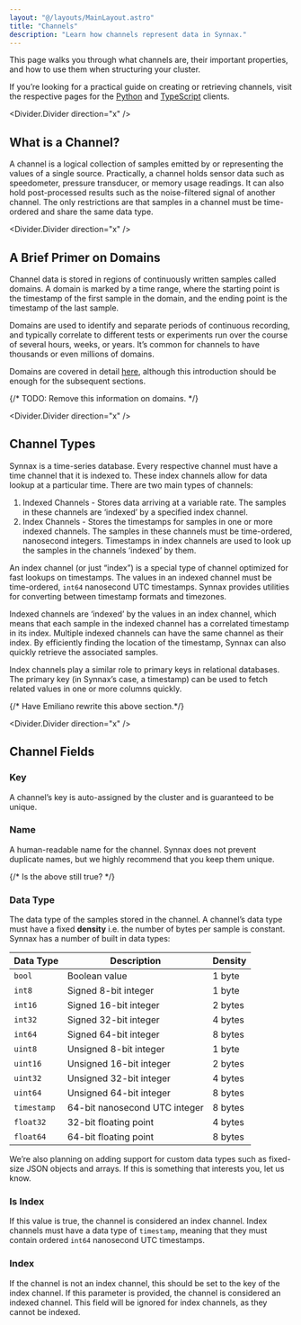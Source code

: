 ```yaml
---
layout: "@/layouts/MainLayout.astro"
title: "Channels"
description: "Learn how channels represent data in Synnax."
---
```


This page walks you through what channels are, their important properties, and
how to use them when structuring your cluster.

If you’re looking for a practical guide on creating or retrieving channels,
visit the respective pages for the [Python](../python-client/channels) and
[TypeScript](../typescript-client/channels) clients.

<Divider.Divider direction="x" />

## What is a Channel?

A channel is a logical collection of samples emitted by or representing the
values of a single source. Practically, a channel holds sensor data such as
speedometer, pressure transducer, or memory usage readings. It can also hold
post-processed results such as the noise-filtered signal of another channel. The
only restrictions are that samples in a channel must be time-ordered and share
the same data type.

<Divider.Divider direction="x" />

## A Brief Primer on Domains

Channel data is stored in regions of continuously written samples called
domains. A domain is marked by a time range, where the starting point is the
timestamp of the first sample in the domain, and the ending point is the
timestamp of the last sample.

Domains are used to identify and separate periods of continuous recording, and
typically correlate to different tests or experiments run over the course of
several hours, weeks, or years. It’s common for channels to have thousands or
even millions of domains.

Domains are covered in detail [here](write), although this introduction
should be enough for the subsequent sections.

{/* TODO: Remove this information on domains. */}

<Divider.Divider direction="x" />

## Channel Types

Synnax is a time-series database. Every respective channel must have a time
channel that it is indexed to. These index channels allow for data lookup at a
particular time. There are two main types of channels:

1. Indexed Channels - Stores data arriving at a variable rate. The samples in
   these channels are ‘indexed’ by a specified index channel.
2. Index Channels - Stores the timestamps for samples in one or more indexed
   channels. The samples in these channels must be time-ordered, nanosecond
   integers. Timestamps in index channels are used to look up the samples in the
   channels ‘indexed’ by them.

An index channel (or just “index”) is a special type of channel optimized for
fast lookups on timestamps. The values in an indexed channel must be
time-ordered, `int64` nanosecond UTC timestamps. Synnax provides utilities for
converting between timestamp formats and timezones.

Indexed channels are ‘indexed’ by the values in an index channel, which means
that each sample in the indexed channel has a correlated timestamp in its index.
Multiple indexed channels can have the same channel as their index. By
efficiently finding the location of the timestamp, Synnax can also quickly
retrieve the associated samples.

Index channels play a similar role to primary keys in relational databases. The
primary key (in Synnax’s case, a timestamp) can be used to fetch related values
in one or more columns quickly.

{/* Have Emiliano rewrite this above section.*/}

<Divider.Divider direction="x" />

## Channel Fields

### Key

A channel’s key is auto-assigned by the cluster and is guaranteed to be unique.

### Name

A human-readable name for the channel. Synnax does not prevent duplicate names,
but we highly recommend that you keep them unique.

{/* Is the above still true? */}

### Data Type

The data type of the samples stored in the channel. A channel’s data type must
have a fixed **density** i.e. the number of bytes per sample is constant. Synnax
has a number of built in data types:

| Data Type   | Description                   | Density |
| ----------- | ----------------------------- | ------- |
| `bool`      | Boolean value                 | 1 byte  |
| `int8`      | Signed 8-bit integer          | 1 byte  |
| `int16`     | Signed 16-bit integer         | 2 bytes |
| `int32`     | Signed 32-bit integer         | 4 bytes |
| `int64`     | Signed 64-bit integer         | 8 bytes |
| `uint8`     | Unsigned 8-bit integer        | 1 byte  |
| `uint16`    | Unsigned 16-bit integer       | 2 bytes |
| `uint32`    | Unsigned 32-bit integer       | 4 bytes |
| `uint64`    | Unsigned 64-bit integer       | 8 bytes |
| `timestamp` | 64-bit nanosecond UTC integer | 8 bytes |
| `float32`   | 32-bit floating point         | 4 bytes |
| `float64`   | 64-bit floating point         | 8 bytes |

We’re also planning on adding support for custom data types such as fixed-size
JSON objects and arrays. If this is something that interests you, let us know.

### Is Index

If this value is true, the channel is considered an index channel. Index
channels must have a data type of `timestamp`, meaning that they must contain
ordered `int64` nanosecond UTC timestamps.

### Index

If the channel is not an index channel, this should be set to the key of the
index channel. If this parameter is provided, the channel is considered an
indexed channel. This field will be ignored for index channels, as they cannot
be indexed.
